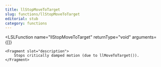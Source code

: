```yaml
---
title: llStopMoveToTarget
slug: functions/llStopMoveToTarget
editorial: stub
category: functions
---
```


<LSLFunction
	name="llStopMoveToTarget"
	returnType="void"
	arguments={[]}
>
	<Fragment slot="description">
		Stops critically damped motion (due to llMoveToTarget()).
	</Fragment>
</LSLFunction>
